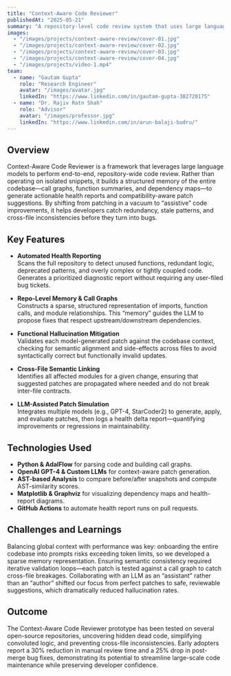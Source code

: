 ---
title: "Context-Aware Code Reviewer"
publishedAt: "2025-05-21"
summary: "A repository-level code review system that uses large language models to generate automated health reports, validate patches across files, and surface maintainability issues without manual bug reports."
images:
  - "/images/projects/context-aware-review/cover-01.jpg"
  - "/images/projects/context-aware-review/cover-02.jpg"
  - "/images/projects/context-aware-review/cover-03.jpg"
  - "/images/projects/context-aware-review/cover-04.jpg"
  - "/images/projects/video-1.mp4"
team:
  - name: "Gautam Gupta"
    role: "Research Engineer"
    avatar: "/images/avatar.jpg"
    linkedIn: "https://www.linkedin.com/in/gautam-gupta-382720175"
  - name: "Dr. Rajiv Ratn Shah"
    role: "Advisor"
    avatar: "/images/professor.jpg"
    linkedIn: "https://www.linkedin.com/in/arun-balaji-budru/"
---

## Overview

Context-Aware Code Reviewer is a framework that leverages large language models to perform end-to-end, repository-wide code review. Rather than operating on isolated snippets, it builds a structured memory of the entire codebase—call graphs, function summaries, and dependency maps—to generate actionable health reports and compatibility-aware patch suggestions. By shifting from patching in a vacuum to “assistive” code improvements, it helps developers catch redundancy, stale patterns, and cross-file inconsistencies before they turn into bugs.

## Key Features

- **Automated Health Reporting**  
  Scans the full repository to detect unused functions, redundant logic, deprecated patterns, and overly complex or tightly coupled code. Generates a prioritized diagnostic report without requiring any user-filed bug tickets.

- **Repo-Level Memory & Call Graphs**  
  Constructs a sparse, structured representation of imports, function calls, and module relationships. This “memory” guides the LLM to propose fixes that respect upstream/downstream dependencies.

- **Functional Hallucination Mitigation**  
  Validates each model-generated patch against the codebase context, checking for semantic alignment and side-effects across files to avoid syntactically correct but functionally invalid updates.

- **Cross-File Semantic Linking**  
  Identifies all affected modules for a given change, ensuring that suggested patches are propagated where needed and do not break inter-file contracts.

- **LLM-Assisted Patch Simulation**  
  Integrates multiple models (e.g., GPT-4, StarCoder2) to generate, apply, and evaluate patches, then logs a health delta report—quantifying improvements or regressions in maintainability.

## Technologies Used

- **Python & AdalFlow** for parsing code and building call graphs.  
- **OpenAI GPT-4 & Custom LLMs** for context-aware patch generation.  
- **AST-based Analysis** to compare before/after snapshots and compute AST-similarity scores.  
- **Matplotlib & Graphviz** for visualizing dependency maps and health-report diagrams.  
- **GitHub Actions** to automate health report runs on pull requests.

## Challenges and Learnings

Balancing global context with performance was key: onboarding the entire codebase into prompts risks exceeding token limits, so we developed a sparse memory representation. Ensuring semantic consistency required iterative validation loops—each patch is tested against a call graph to catch cross-file breakages. Collaborating with an LLM as an “assistant” rather than an “author” shifted our focus from perfect patches to safe, reviewable suggestions, which dramatically reduced hallucination rates.

## Outcome

The Context-Aware Code Reviewer prototype has been tested on several open-source repositories, uncovering hidden dead code, simplifying convoluted logic, and preventing cross-file inconsistencies. Early adopters report a 30% reduction in manual review time and a 25% drop in post-merge bug fixes, demonstrating its potential to streamline large-scale code maintenance while preserving developer confidence.
